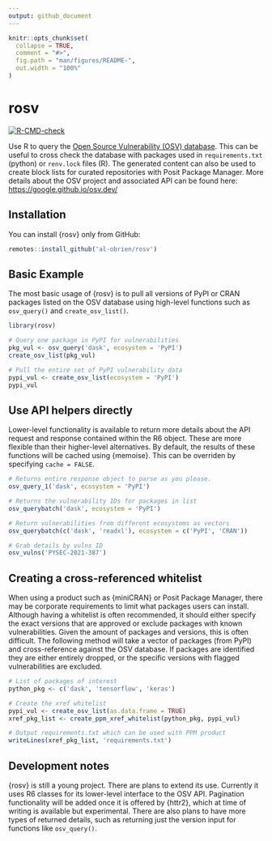 ```yaml
---
output: github_document
---
```


<!-- README.md is generated from README.Rmd. Please edit that file -->

```r
knitr::opts_chunk$set(
  collapse = TRUE,
  comment = "#>",
  fig.path = "man/figures/README-",
  out.width = "100%"
)
```

# rosv

<!-- badges: start -->
[![R-CMD-check](https://github.com/al-obrien/rosv/actions/workflows/R-CMD-check.yaml/badge.svg)](https://github.com/al-obrien/rosv/actions/workflows/R-CMD-check.yaml)
<!-- badges: end -->

Use R to query the [Open Source Vulnerability (OSV) database](https://osv.dev/). This can be useful to 
cross check the database with packages used in `requirements.txt` (python) or `renv.lock` files (R).
The generated content can also be used to create block lists for curated repositories with Posit Package Manager. More details about the OSV project and associated API can be found here: [https://google.github.io/osv.dev/](https://google.github.io/osv.dev/)

## Installation

You can install {rosv} only from GitHub:
```r
remotes::install_github('al-obrien/rosv')
```


## Basic Example

The most basic usage of {rosv} is to pull all versions of PyPI or CRAN packages listed 
on the OSV database using high-level functions such as `osv_query()` and `create_osv_list()`.

```r
library(rosv)

# Query one package in PyPI for vulnerabilities
pkg_vul <- osv_query('dask', ecosystem = 'PyPI')
create_osv_list(pkg_vul)
```

```r
# Pull the entire set of PyPI vulnerability data
pypi_vul <- create_osv_list(ecosystem = 'PyPI')
pypi_vul
```

## Use API helpers directly
Lower-level functionality is available to return more details about the API request and response 
contained within the R6 object. These are more flexible than their higher-level alternatives. 
By default, the results of these functions will be cached using {memoise}. This can be overriden 
by specifying `cache = FALSE`.
```r
# Returns entire response object to parse as you please.
osv_query_1('dask', ecosystem = 'PyPI')

# Returns the vulnerability IDs for packages in list
osv_querybatch('dask', ecosystem = 'PyPI')

# Return vulnerabilities from different ecosystems as vectors
osv_querybatch(c('dask', 'readxl'), ecosystem = c('PyPI', 'CRAN'))

# Grab details by vulns ID
osv_vulns('PYSEC-2021-387')
```


## Creating a cross-referenced whitelist

When using a product such as {miniCRAN} or Posit Package Manager, there may be 
corporate requirements to limit what packages users can install. Although having a 
whitelist is often recommended, it should either specify the exact versions that are approved 
or exclude packages with known vulnerabilities. Given the amount of packages and versions, this 
is often difficult. The following method will take a vector of packages (from PyPI) and cross-reference against 
the OSV database. If packages are identified they are either entirely dropped, or the specific versions with flagged 
vulnerabilities are excluded.

```r
# List of packages of interest
python_pkg <- c('dask', 'tensorflow', 'keras')

# Create the xref whitelist
pypi_vul <- create_osv_list(as.data.frame = TRUE)
xref_pkg_list <- create_ppm_xref_whitelist(python_pkg, pypi_vul)

# Output requirements.txt which can be used with PPM product
writeLines(xref_pkg_list, 'requirements.txt')
```


## Development notes

{rosv} is still a young project. There are plans to extend its use. Currently it uses R6 
classes for its lower-level interface to the OSV API. Pagination functionality will be added 
once it is offered by {httr2}, which at time of writing is available but experimental.
There are also plans to have more types of returned details, such as returning just the version 
input for functions like `osv_query()`.
